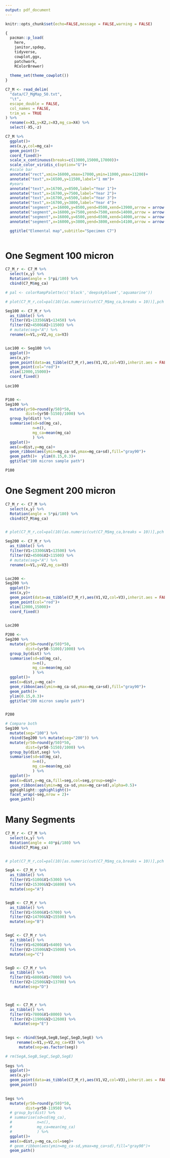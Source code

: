 ```yaml
---
output: pdf_document
---
```


```r
knitr::opts_chunk$set(echo=FALSE,message = FALSE,warning = FALSE)

{
  pacman::p_load(
    here,
    janitor,spdep,
    tidyverse,
    cowplot,ggx,
    patchwork,
    RColorBrewer) 
  
  theme_set(theme_cowplot())
}
```

```r
C7_M <- read_delim(
  "data/C7_MgMap_50.txt",
  "\t",
  escape_double = FALSE,
  col_names = FALSE,
  trim_ws = TRUE
) %>% 
  rename(x=X1,y=X2,z=X3,mg_ca=X4) %>% 
  select(-X5,-z)

C7_M %>% 
  ggplot()+
  aes(x,y,col=mg_ca)+
  geom_point()+
  coord_fixed()+
  scale_x_continuous(breaks=c(13000,15000,17000))+
  scale_color_viridis_c(option="G")+
  #scale bar
  annotate("rect",xmin=16000,xmax=17000,ymin=11000,ymax=11200)+
  annotate("text",x=16500,y=11500,label="1 mm")+
  #years
  annotate("text",x=16700,y=8500,label="Year 1")+
  annotate("text",x=16700,y=7500,label="Year 2")+
  annotate("text",x=16700,y=6500,label="Year 3")+
  annotate("text",x=16700,y=3800,label="Year 4")+
  annotate("segment",x=16000,y=8500,yend=8500,xend=13900,arrow = arrow(angle = 20, length = unit(0.4,"cm")))+
  annotate("segment",x=16000,y=7500,yend=7500,xend=14000,arrow = arrow(angle = 20, length = unit(0.4,"cm")))+
  annotate("segment",x=16000,y=6500,yend=6500,xend=14000,arrow = arrow(angle = 20, length = unit(0.4,"cm")))+
  annotate("segment",x=16000,y=3800,yend=3800,xend=14100,arrow = arrow(angle = 20, length = unit(0.4,"cm")))+

  ggtitle("Elemental map",subtitle="Specimen C7")



```

# One Segment 100 micron
```r
C7_M_r <- C7_M %>% 
  select(x,y) %>% 
  Rotation(angle = 5*pi/180) %>% 
  cbind(C7_M$mg_ca)

# pal <- colorRampPalette(c('black','deepskyblue4','aquamarine'))

# plot(C7_M_r,col=pal(10)[as.numeric(cut(C7_M$mg_ca,breaks = 10))],pch = 20,asp=1)

Seg100 <- C7_M_r %>%
  as_tibble() %>% 
  filter(V1>13350&V1<13450) %>%
  filter(V2>4500&V2<11500) %>% 
  # mutate(seg="A") %>% 
  rename(x=V1,y=V2,mg_ca=V3)


Loc100 <- Seg100 %>% 
  ggplot()+
  aes(x,y)+
  geom_point(data=as_tibble(C7_M_r),aes(V1,V2,col=V3),inherit.aes = FALSE,show.legend = FALSE)+
  geom_point(col="red")+
  xlim(12000,15000)+
  coord_fixed()
  
Loc100


P100 <- 
Seg100 %>% 
  mutate(yr50=round(y/50)*50,
         dist=(yr50-5150)/1000) %>% 
  group_by(dist) %>%
  summarise(sd=sd(mg_ca),
            n=n(),
            mg_ca=mean(mg_ca)
            ) %>%
  ggplot()+
  aes(x=dist,y=mg_ca)+
  geom_ribbon(aes(ymin=mg_ca-sd,ymax=mg_ca+sd),fill="gray90")+
  geom_path()+  ylim(0.15,0.3)+
  ggtitle("100 micron sample path")

P100


```

\newpage
# One Segment 200 micron
```r
C7_M_r <- C7_M %>% 
  select(x,y) %>% 
  Rotation(angle = 5*pi/180) %>% 
  cbind(C7_M$mg_ca)


# plot(C7_M_r,col=pal(10)[as.numeric(cut(C7_M$mg_ca,breaks = 10))],pch = 20,asp=1)

Seg200 <- C7_M_r %>%
  as_tibble() %>% 
  filter(V1>13300&V1<13500) %>%
  filter(V2>4500&V2<11500) %>% 
  # mutate(seg="A") %>% 
  rename(x=V1,y=V2,mg_ca=V3)


Loc200 <- 
Seg200 %>% 
  ggplot()+
  aes(x,y)+
  geom_point(data=as_tibble(C7_M_r),aes(V1,V2,col=V3),inherit.aes = FALSE,show.legend = FALSE)+
  geom_point(col="red")+
  xlim(12000,15000)+
  coord_fixed()
  

Loc200

P200 <- 
Seg200 %>% 
  mutate(yr50=round(y/50)*50,
         dist=(yr50-5100)/1000) %>% 
  group_by(dist) %>%
  summarise(sd=sd(mg_ca),
            n=n(),
            mg_ca=mean(mg_ca)
            ) %>%
  ggplot()+
  aes(x=dist,y=mg_ca)+
  geom_ribbon(aes(ymin=mg_ca-sd,ymax=mg_ca+sd),fill="gray90")+
  geom_path()+
  ylim(0.15,0.3)+
  ggtitle("200 micron sample path")


P200


```



```r

# Compare both
Seg100 %>% 
  mutate(seg="100") %>% 
  rbind(Seg200 %>% mutate(seg="200")) %>% 
  mutate(yr50=round(y/50)*50,
         dist=(yr50-5150)/1000) %>% 
  group_by(dist,seg) %>%
  summarise(sd=sd(mg_ca),
            n=n(),
            mg_ca=mean(mg_ca)
            ) %>%
  ggplot()+
  aes(x=dist,y=mg_ca,fill=seg,col=seg,group=seg)+
  geom_ribbon(aes(ymin=mg_ca-sd,ymax=mg_ca+sd),alpha=0.5)+
  gghighlight::gghighlight()+
  facet_wrap(~seg,nrow = 2)+
  geom_path()

```



# Many Segments
```r
C7_M_r <- C7_M %>% 
  select(x,y) %>% 
  Rotation(angle = 40*pi/180) %>% 
  cbind(C7_M$mg_ca)


# plot(C7_M_r,col=pal(10)[as.numeric(cut(C7_M$mg_ca,breaks = 10))],pch = 20,asp=1)

SegA <- C7_M_r %>%
  as_tibble() %>% 
  filter(V1>5100&V1<5300) %>% 
  filter(V2>15300&V2<16800) %>%
  mutate(seg="A")


SegB <- C7_M_r %>%
  as_tibble() %>% 
  filter(V1>5500&V1<5700) %>% 
  filter(V2>14700&V2<15500) %>%
  mutate(seg="B")


SegC <- C7_M_r %>%
  as_tibble() %>%
  filter(V1>6200&V1<6400) %>%
  filter(V2>13500&V2<15000) %>%
  mutate(seg="C")


SegD <- C7_M_r %>%
  as_tibble() %>%
  filter(V1>6800&V1<7000) %>%
  filter(V2>12500&V2<13700) %>%
    mutate(seg="D")



SegE <- C7_M_r %>%
  as_tibble() %>%
  filter(V1>7800&V1<8000) %>%
  filter(V2>11900&V2<12600) %>%
    mutate(seg="E")

     
Segs <- rbind(SegA,SegB,SegC,SegD,SegE) %>% 
     rename(x=V1,y=V2,mg_ca=V3) %>% 
      mutate(seg=as.factor(seg))

# rm(SegA,SegB,SegC,SegD,SegE)
     
Segs %>% 
  ggplot()+
  aes(x,y)+
  geom_point(data=as_tibble(C7_M_r),aes(V1,V2,col=V3),inherit.aes = FALSE,show.legend = FALSE)+
  geom_point()
  
```

```r


Segs %>% 
  mutate(yr50=round(y/50)*50,
         dist=yr50-11950) %>% 
  # group_by(dist) %>% 
  # summarise(sd=sd(mg_ca),
  #           n=n(),
  #           mg_ca=mean(mg_ca)
  #           ) %>% 
  ggplot()+
  aes(x=dist,y=mg_ca,col=seg)+
  # geom_ribbon(aes(ymin=mg_ca-sd,ymax=mg_ca+sd),fill="gray90")+
  geom_path()


```

